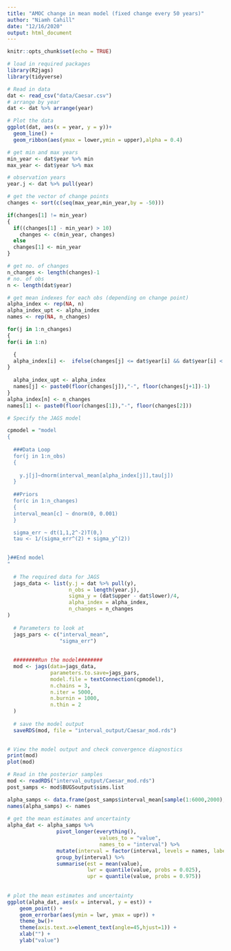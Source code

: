 ```yaml
---
title: "AMOC change in mean model (fixed change every 50 years)"
author: "Niamh Cahill"
date: "12/16/2020"
output: html_document
---
```


```r
knitr::opts_chunk$set(echo = TRUE)
```

```r
# load in required packages
library(R2jags)
library(tidyverse)
```

```r
# Read in data 
dat <- read_csv("data/Caesar.csv")
# arrange by year
dat <- dat %>% arrange(year)

# Plot the data
ggplot(dat, aes(x = year, y = y))+
  geom_line() +
  geom_ribbon(aes(ymax = lower,ymin = upper),alpha = 0.4)
```

```r
# get min and max years
min_year <- dat$year %>% min
max_year <- dat$year %>% max

# observation years 
year.j <- dat %>% pull(year)

# get the vector of change points
changes <- sort(c(seq(max_year,min_year,by = -50)))

if(changes[1] != min_year)
{
  if((changes[1] - min_year) > 10)
    changes <- c(min_year, changes)
  else 
  changes[1] <- min_year 
}

# get no. of changes
n_changes <- length(changes)-1
# no. of obs
n <- length(dat$year)

# get mean indexes for each obs (depending on change point)
alpha_index <- rep(NA, n)
alpha_index_upt <- alpha_index
names <- rep(NA, n_changes)

for(j in 1:n_changes)
{
for(i in 1:n)

  {
  alpha_index[i] <-  ifelse(changes[j] <= dat$year[i] && dat$year[i] < changes[j+1],j,alpha_index_upt[i])
}
  
  alpha_index_upt <- alpha_index
  names[j] <- paste0(floor(changes[j]),"-", floor(changes[j+1])-1)
}
alpha_index[n] <- n_changes
names[1] <- paste0(floor(changes[1]),"-", floor(changes[2]))
```

```r

# Specify the JAGS model 

cpmodel = "model
{
  
  ###Data Loop 
  for(j in 1:n_obs)
  {
  
    y.j[j]~dnorm(interval_mean[alpha_index[j]],tau[j])
  }
  
  ##Priors
  for(c in 1:n_changes)
  {
  interval_mean[c] ~ dnorm(0, 0.001) 
  }

  sigma_err ~ dt(1,1,2^-2)T(0,)
  tau <- 1/(sigma_err^(2) + sigma_y^(2))

  
}##End model
"
  
  # The required data for JAGS
  jags_data <- list(y.j = dat %>% pull(y),
                    n_obs = length(year.j),
                    sigma_y = (dat$upper - dat$lower)/4,
                    alpha_index = alpha_index,
                    n_changes = n_changes
)
  
  # Parameters to look at
  jags_pars <- c("interval_mean",
                 "sigma_err")  
  
  
  ########Run the model########
  mod <- jags(data=jags_data, 
              parameters.to.save=jags_pars, 
              model.file = textConnection(cpmodel),
              n.chains = 3, 
              n.iter = 5000, 
              n.burnin = 1000,
              n.thin = 2 
  )
  
  # save the model output
  saveRDS(mod, file = "interval_output/Caesar_mod.rds")
  
```
  
```r
# View the model output and check convergence diagnostics
print(mod)
plot(mod)
```

```r
# Read in the posterior samples
mod <- readRDS("interval_output/Caesar_mod.rds")
post_samps <- mod$BUGSoutput$sims.list

alpha_samps <- data.frame(post_samps$interval_mean[sample(1:6000,2000),])
names(alpha_samps) <- names
  
# get the mean estimates and uncertainty
alpha_dat <- alpha_samps %>% 
                pivot_longer(everything(),
                              values_to = "value", 
                              names_to = "interval") %>% 
                mutate(interval = factor(interval, levels = names, labels = names)) %>% 
                group_by(interval) %>% 
                summarise(est = mean(value),
                          lwr = quantile(value, probs = 0.025),
                          upr = quantile(value, probs = 0.975))
               
  
# plot the mean estimates and uncertainty
ggplot(alpha_dat, aes(x = interval, y = est)) +
    geom_point() +
    geom_errorbar(aes(ymin = lwr, ymax = upr)) +
    theme_bw()+
    theme(axis.text.x=element_text(angle=45,hjust=1)) +
    xlab("") +
    ylab("value")
  
```